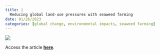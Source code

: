 ```yaml
---
title: |
  Reducing global land-use pressures with seaweed farming
date: 01/26/2023
categories: [global change, environmental impacts, seaweed farming]
---
```


![](spillas-2023.png)

Access the article [**here**](https://doi.org/10.1038/s41893-022-01043-y).
